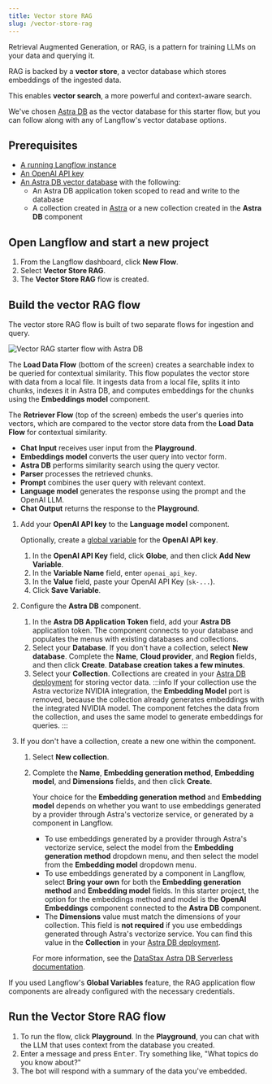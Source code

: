 ```yaml
---
title: Vector store RAG
slug: /vector-store-rag
---
```



Retrieval Augmented Generation, or RAG, is a pattern for training LLMs on your data and querying it.

RAG is backed by a **vector store**, a vector database which stores embeddings of the ingested data.

This enables **vector search**, a more powerful and context-aware search.

We've chosen [Astra DB](https://astra.datastax.com/signup?utm_source=langflow-pre-release&utm_medium=referral&utm_campaign=langflow-announcement&utm_content=create-a-free-astra-db-account) as the vector database for this starter flow, but you can follow along with any of Langflow's vector database options.


## Prerequisites

- [A running Langflow instance](/get-started-installation)
- [An OpenAI API key](https://platform.openai.com/)
- [An Astra DB vector database](https://docs.datastax.com/en/astra-db-serverless/get-started/quickstart.html) with the following:
	- An Astra DB application token scoped to read and write to the database
	- A collection created in [Astra](https://docs.datastax.com/en/astra-db-serverless/databases/manage-collections.html#create-collection) or a new collection created in the **Astra DB** component


## Open Langflow and start a new project

1. From the Langflow dashboard, click **New Flow**.
2. Select **Vector Store RAG**.
3. The **Vector Store RAG** flow is created.

## Build the vector RAG flow

The vector store RAG flow is built of two separate flows for ingestion and query.

![Vector RAG starter flow with Astra DB](/img/starter-flow-vector-rag.png)

The **Load Data Flow** (bottom of the screen) creates a searchable index to be queried for contextual similarity.
This flow populates the vector store with data from a local file.
It ingests data from a local file, splits it into chunks, indexes it in Astra DB, and computes embeddings for the chunks using the **Embeddings model** component.

The **Retriever Flow** (top of the screen) embeds the user's queries into vectors, which are compared to the vector store data from the **Load Data Flow** for contextual similarity.

- **Chat Input** receives user input from the **Playground**.
- **Embeddings model** converts the user query into vector form.
- **Astra DB** performs similarity search using the query vector.
- **Parser** processes the retrieved chunks.
- **Prompt** combines the user query with relevant context.
- **Language model** generates the response using the prompt and the OpenAI LLM.
- **Chat Output** returns the response to the **Playground**.

1. Add your **OpenAI API key** to the **Language model** component.

	Optionally, create a [global variable](/configuration-global-variables) for the **OpenAI API key**.

	1. In the **OpenAI API Key** field, click <Icon name="Globe" aria-hidden="True" /> **Globe**, and then click **Add New Variable**.
	2. In the **Variable Name** field, enter `openai_api_key`.
	3. In the **Value** field, paste your OpenAI API Key (`sk-...`).
	4. Click **Save Variable**.
2. Configure the **Astra DB** component.
	1. In the **Astra DB Application Token** field, add your **Astra DB** application token.
	The component connects to your database and populates the menus with existing databases and collections.
	2. Select your **Database**.
	If you don't have a collection, select **New database**.
	Complete the **Name**, **Cloud provider**, and **Region** fields, and then click **Create**. **Database creation takes a few minutes**.
	3. Select your **Collection**. Collections are created in your [Astra DB deployment](https://astra.datastax.com) for storing vector data.
	:::info
	If your collection use the Astra vectorize NVIDIA integration, the **Embedding Model** port is removed, because the collection already generates embeddings with the integrated NVIDIA model. The component fetches the data from the collection, and uses the same model to generate embeddings for queries.
	:::

3. If you don't have a collection, create a new one within the component.
	1. Select **New collection**.
	2. Complete the **Name**, **Embedding generation method**, **Embedding model**, and **Dimensions** fields, and then click **Create**.

		Your choice for the **Embedding generation method** and **Embedding model** depends on whether you want to use embeddings generated by a provider through Astra's vectorize service, or generated by a component in Langflow.

		* To use embeddings generated by a provider through Astra's vectorize service, select the model from the **Embedding generation method** dropdown menu, and then select the model from the **Embedding model** dropdown menu.
		* To use embeddings generated by a component in Langflow, select **Bring your own** for both the **Embedding generation method** and **Embedding model** fields. In this starter project, the option for the embeddings method and model is the **OpenAI Embeddings** component connected to the **Astra DB** component.
		* The **Dimensions** value must match the dimensions of your collection. This field is **not required** if you use embeddings generated through Astra's vectorize service. You can find this value in the **Collection** in your [Astra DB deployment](https://astra.datastax.com).

		For more information, see the [DataStax Astra DB Serverless documentation](https://docs.datastax.com/en/astra-db-serverless/databases/embedding-generation.html).


If you used Langflow's **Global Variables** feature, the RAG application flow components are already configured with the necessary credentials.

## Run the Vector Store RAG flow

1. To run the flow, click <Icon name="Play" aria-hidden="true"/> **Playground**.
In the **Playground**, you can chat with the LLM that uses context from the database you created.
2. Enter a message and press <kbd>Enter</kbd>. Try something like, "What topics do you know about?"
3. The bot will respond with a summary of the data you've embedded.